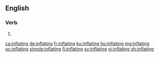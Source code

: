 ==English==

===Verb===
{{head|en|present participle}}

# {{present participle of|inflate|lang=en|nocat=1}}

[[ca:inflating]]
[[de:inflating]]
[[fr:inflating]]
[[ku:inflating]]
[[hu:inflating]]
[[mg:inflating]]
[[oc:inflating]]
[[simple:inflating]]
[[fi:inflating]]
[[sv:inflating]]
[[vi:inflating]]
[[zh:inflating]]
